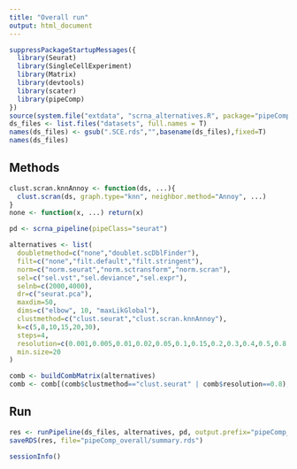 ```yaml
---
title: "Overall run"
output: html_document
---
```

  

```r
suppressPackageStartupMessages({
  library(Seurat)
  library(SingleCellExperiment)
  library(Matrix)
  library(devtools)
  library(scater)
  library(pipeComp)
})
source(system.file("extdata", "scrna_alternatives.R", package="pipeComp"))
ds_files <- list.files("datasets", full.names = T)
names(ds_files) <- gsub(".SCE.rds","",basename(ds_files),fixed=T)
names(ds_files)
```

## Methods

```r
clust.scran.knnAnnoy <- function(ds, ...){
  clust.scran(ds, graph.type="knn", neighbor.method="Annoy", ...)
}
none <- function(x, ...) return(x)

pd <- scrna_pipeline(pipeClass="seurat")

alternatives <- list(
  doubletmethod=c("none","doublet.scDblFinder"),
  filt=c("none","filt.default","filt.stringent"),
  norm=c("norm.seurat","norm.sctransform","norm.scran"),
  sel=c("sel.vst","sel.deviance","sel.expr"),
  selnb=c(2000,4000),
  dr=c("seurat.pca"),
  maxdim=50,
  dims=c("elbow", 10, "maxLikGlobal"),
  clustmethod=c("clust.seurat","clust.scran.knnAnnoy"),
  k=c(5,8,10,15,20,30),
  steps=4,
  resolution=c(0.001,0.005,0.01,0.02,0.05,0.1,0.15,0.2,0.3,0.4,0.5,0.8,1,1.2,1.5,2,4),
  min.size=20
)

comb <- buildCombMatrix(alternatives)
comb <- comb[(comb$clustmethod=="clust.seurat" | comb$resolution==0.8),]
```

## Run

```r
res <- runPipeline(ds_files, alternatives, pd, output.prefix="pipeComp_overall/", nthreads=18, comb=comb)
saveRDS(res, file="pipeComp_overall/summary.rds")
```

```r
sessionInfo()
```
